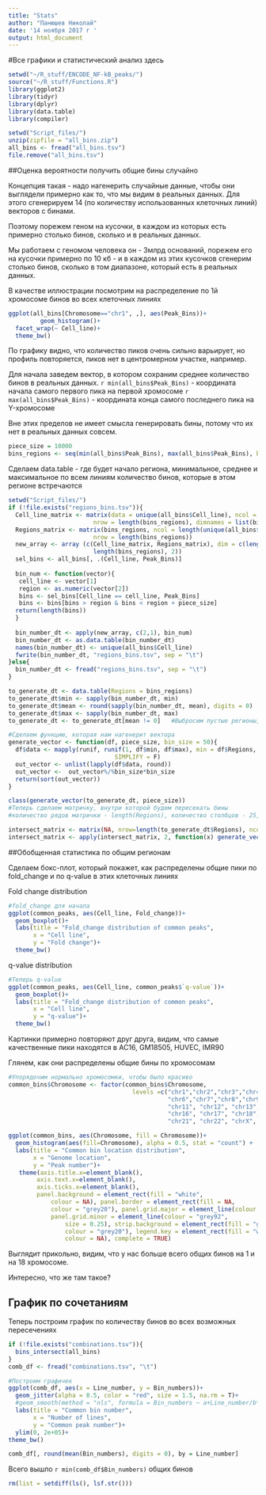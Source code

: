 ```yaml
---
title: "Stats"
author: "Панюшев Николай"
date: '14 ноября 2017 г '
output: html_document
---
```


#Все графики и статистический анализ здесь

```r
setwd("~/R_stuff/ENCODE_NF-kB_peaks/")
source("~/R_stuff/Functions.R")
library(ggplot2)
library(tidyr)
library(dplyr)
library(data.table)
library(compiler)
```

```r
setwd("Script_files/")
unzip(zipfile = "all_bins.zip")
all_bins <- fread("all_bins.tsv")
file.remove("all_bins.tsv")
```

##Оценка вероятности получить общие бины случайно

Концепция такая - надо нагенерить случайные данные, чтобы они выглядели примерно как то, что мы видим в реальных данных. 
Для этого сгенерируем 14 (по количеству использованных клеточных линий) векторов с бинами.  

Поэтому порежем геном на кусочки, в каждом из которых есть примерно столько бинов, сколько и в реальных данных. 

Мы работаем с геномом человека он - 3млрд оснований, порежем его на кусочки примерно по 10 кб - и в каждом из этих кусочков сгенерим столько бинов, сколько в том диапазоне, который есть в реальных данных. 


В качестве иллюстрации посмотрим на распределение по 1й хромосоме бинов во всех клеточных линиях
```r
ggplot(all_bins[Chromosome=="chr1", ,], aes(Peak_Bins))+
         geom_histogram()+
  facet_wrap(~ Cell_line)+       
  theme_bw()
```

По графику видно, что количество пиков очень сильно варьирует, но профиль повторяется, пиков нет в центромерном участке, например. 

Для начала заведем вектор, в котором сохраним среднее количество бинов в реальных данных.
`r min(all_bins$Peak_Bins)` - координата начала самого первого пика на первой хромосоме
`r max(all_bins$Peak_Bins)` - координата конца самого последнего пика на Y-хромосоме

Вне этих пределов не имеет смысла генерировать бины, потому что их нет в реальных данных совсем.

```r
piece_size = 10000
bins_regions <- seq(min(all_bins$Peak_Bins), max(all_bins$Peak_Bins), by = piece_size) #Определили координаты начала участков, где будем пики генерить
```

Cделаем data.table - где будет начало региона, минимальное, среднее и максимальное по всем линиям количество бинов, которые в этом регионе встречаются

```r
setwd("Script_files/")
if (!file.exists("regions_bins.tsv")){
  Cell_line_matrix <- matrix(data = unique(all_bins$Cell_line), ncol = length(unique(all_bins$Cell_line)),
                        nrow = length(bins_regions), dimnames = list(bins_regions, unique(all_bins$Cell_line)))
  Regions_matrix <- matrix(bins_regions, ncol = length(unique(all_bins$Cell_line)),
                        nrow = length(bins_regions))
  new_array <- array (c(Cell_line_matrix, Regions_matrix), dim = c(length(unique(all_bins$Cell_line)),
                        length(bins_regions), 2))
  sel_bins <- all_bins[, .(Cell_line, Peak_Bins)]
  
  bin_num <- function(vector){
   cell_line <- vector[1]
   region <- as.numeric(vector[2])
   bins <- sel_bins[Cell_line == cell_line, Peak_Bins]
   bins <- bins[bins > region & bins < region + piece_size]
  return(length(bins))
  }
  
  bin_number_dt <- apply(new_array, c(2,1), bin_num)
  bin_number_dt <- as.data.table(bin_number_dt)
  names(bin_number_dt) <- unique(all_bins$Cell_line) 
  fwrite(bin_number_dt, "regions_bins.tsv", sep = "\t")
}else{
  bin_number_dt <- fread("regions_bins.tsv", sep = "\t")
}

to_generate_dt <- data.table(Regions = bins_regions)
to_generate_dt$min <- sapply(bin_number_dt, min)
to_generate_dt$mean <- round(sapply(bin_number_dt, mean), digits = 0)
to_generate_dt$max <- sapply(bin_number_dt, max)
to_generate_dt <- to_generate_dt[mean != 0]   #Выбросим пустые регионы, где в среднем нет бинов, только выбросы какие-то

#Сделаем функцию, которая нам нагенерит вектора
generate_vector <- function(df, piece_size, bin_size = 50){
  df$data <- mapply(runif, runif(1, df$min, df$max), min = df$Regions, max = (df$Regions + piece_size),
                              SIMPLIFY = F)
  out_vector <- unlist(lapply(df$data, round))
  out_vector <-  out_vector%/%bin_size*bin_size
  return(sort(out_vector))
}

class(generate_vector(to_generate_dt, piece_size))
#Теперь сделаем матричку, внутри которой будем пересекать бины
#количество рядов матрички - length(Regions), количество столбцов - 25, этого будет достаточно для генерации 1000 уникальных сочетаний по 14 линиям

intersect_matrix <- matrix(NA, nrow=length(to_generate_dt$Regions), ncol = 25)
intersect_matrix <- apply(intersect_matrix, 2, function(x) generate_vector(to_generate_dt, piece_size)) #Исправить так, чтобы матрица была, а не лист
```


##Обобщенная статистика по общим регионам

Сделаем бокс-плот, который покажет, как распределены общие пики по fold_change и по q-value в этих клеточных линиях

Fold change distribution
```r
#fold_change для начала
ggplot(common_peaks, aes(Cell_line, Fold_change))+
  geom_boxplot()+
  labs(title = "Fold_change distribution of common peaks",
       x = "Cell line",
       y = "Fold change")+
  theme_bw()
```

q-value distribution
```r
#Теперь q-value
ggplot(common_peaks, aes(Cell_line, common_peaks$`q-value`))+
  geom_boxplot()+
  labs(title = "Fold_change distribution of common peaks",
       x = "Cell line",
       y = "q-value")+
  theme_bw()
```
Картинки примерно повторяют друг друга, видим, что самые качественные пики находятся в AC16, GM18505, HUVEC, IMR90

Глянем, как они распределены общие бины по хромосомам

```r
#Упорядочим нормально хромосомки, чтобы было красиво
common_bins$Chromosome <- factor(common_bins$Chromosome, 
                                   levels =c("chr1","chr2","chr3","chr4","chr5",
                                             "chr6","chr7","chr8","chr9","chr10",
                                             "chr11", "chr12", "chr13", "chr14", "chr15",
                                             "chr16", "chr17", "chr18", "chr19", "chr20",
                                             "chr21", "chr22", "chrX", "chrY"))

ggplot(common_bins, aes(Chromosome, fill = Chromosome))+
  geom_histogram(aes(fill=Chromosome), alpha = 0.5, stat = "count") +
  labs(title = "Common bin location distribution",
       x = "Genome location",
       y = "Peak number")+
   theme(axis.title.x=element_blank(),
        axis.text.x=element_blank(),
        axis.ticks.x=element_blank(),
        panel.background = element_rect(fill = "white", 
            colour = NA), panel.border = element_rect(fill = NA, 
            colour = "grey20"), panel.grid.major = element_line(colour = "grey92"), 
            panel.grid.minor = element_line(colour = "grey92", 
                size = 0.25), strip.background = element_rect(fill = "grey85", 
                colour = "grey20"), legend.key = element_rect(fill = "white", 
                colour = NA), complete = TRUE)
```

Выглядит прикольно, видим, что у нас больше всего общих бинов на 1 и на 18 хромосоме.

Интересно, что же там такое?

## График по сочетаниям

Теперь построим график по количеству бинов во всех возможных пересечениях
```r
if (!file.exists("combinations.tsv")){
  bins_intersect(all_bins)
}
comb_df <- fread("combinations.tsv", "\t")
```

```r
#Построим графичек
ggplot(comb_df, aes(x = Line_number, y = Bin_numbers))+
  geom_jitter(alpha = 0.5, color = "red", size = 1.5, na.rm = T)+
  #geom_smooth(method = "nls", formula = Bin_numbers ~ a+Line_number/b*Line_number,  se = FALSE, fullrange = TRUE)+
  labs(title = "Common bin number",
       x = "Number of lines",
       y = "Common peak number")+
  ylim(0, 2e+05)+
theme_bw()
```

```r
comb_df[, round(mean(Bin_numbers), digits = 0), by = Line_number] 
```
Всего вышло `r min(comb_df$Bin_numbers)` общих бинов

```r
rm(list = setdiff(ls(), lsf.str()))
```
